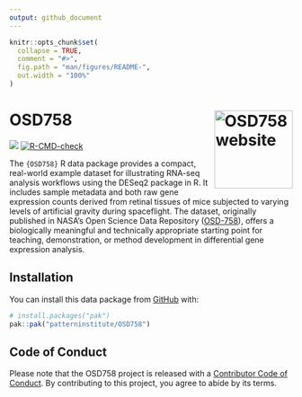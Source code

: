 ```yaml
---
output: github_document
---
```


<!-- README.md is generated from README.Rmd. Please edit that file -->

```r
knitr::opts_chunk$set(
  collapse = TRUE,
  comment = "#>",
  fig.path = "man/figures/README-",
  out.width = "100%"
)
```

# OSD758 <a href="https://www.pattern.institute/OSD758/"><img src="man/figures/logo.svg" align="right" height="139" alt="OSD758 website" /></a>

<!-- badges: start -->
[![](https://img.shields.io/badge/Pattern%20Institute-R%20Data%20Package-00C0FF.svg)](https://www.pattern.institute)
[![R-CMD-check](https://github.com/patterninstitute/OSD758/actions/workflows/R-CMD-check.yaml/badge.svg)](https://github.com/patterninstitute/OSD758/actions/workflows/R-CMD-check.yaml)
<!-- badges: end -->

The `{OSD758}` R data package provides a compact, real-world example dataset for
illustrating RNA-seq analysis workflows using the DESeq2 package in R. It
includes sample metadata and both raw gene expression counts
derived from retinal tissues of mice subjected to varying levels
of artificial gravity during spaceflight. The dataset, originally published in
NASA's Open Science Data Repository ([OSD-758](https://doi.org/10.26030/d6dj-d777)),
offers a biologically meaningful and technically appropriate starting point for
teaching, demonstration, or method development in differential gene expression
analysis.

## Installation

You can install this data package from [GitHub](https://github.com/) with:

``` r
# install.packages("pak")
pak::pak("patterninstitute/OSD758")
```

## Code of Conduct
  
Please note that the OSD758 project is released with a [Contributor Code of
Conduct](https://www.pattern.institute/OSD758/CODE_OF_CONDUCT.html). By
contributing to this project, you agree to abide by its terms.
